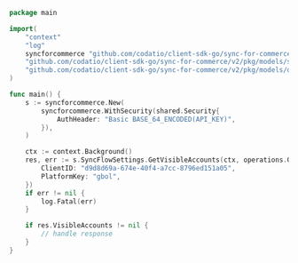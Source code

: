 ```go GetVisibleAccounts.go
package main

import(
	"context"
	"log"
	syncforcommerce "github.com/codatio/client-sdk-go/sync-for-commerce/v2"
	"github.com/codatio/client-sdk-go/sync-for-commerce/v2/pkg/models/shared"
	"github.com/codatio/client-sdk-go/sync-for-commerce/v2/pkg/models/operations"
)

func main() {
    s := syncforcommerce.New(
        syncforcommerce.WithSecurity(shared.Security{
            AuthHeader: "Basic BASE_64_ENCODED(API_KEY)",
        }),
    )

    ctx := context.Background()
    res, err := s.SyncFlowSettings.GetVisibleAccounts(ctx, operations.GetVisibleAccountsRequest{
        ClientID: "d9d8d69a-674e-40f4-a7cc-8796ed151a05",
        PlatformKey: "gbol",
    })
    if err != nil {
        log.Fatal(err)
    }

    if res.VisibleAccounts != nil {
        // handle response
    }
}
```
